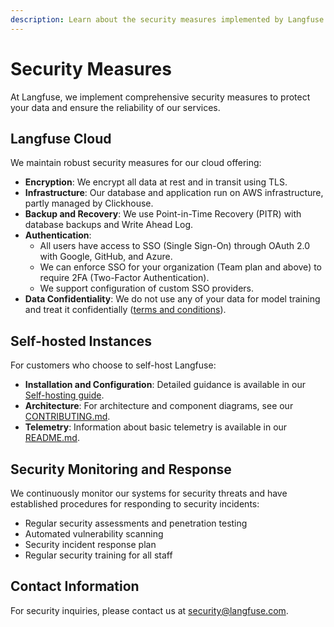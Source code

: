 ```yaml
---
description: Learn about the security measures implemented by Langfuse to protect your data.
---
```


# Security Measures

At Langfuse, we implement comprehensive security measures to protect your data and ensure the reliability of our services.

## Langfuse Cloud

We maintain robust security measures for our cloud offering:

- **Encryption**: We encrypt all data at rest and in transit using TLS.
- **Infrastructure**: Our database and application run on AWS infrastructure, partly managed by Clickhouse.
- **Backup and Recovery**: We use Point-in-Time Recovery (PITR) with database backups and Write Ahead Log.
- **Authentication**: 
  - All users have access to SSO (Single Sign-On) through OAuth 2.0 with Google, GitHub, and Azure.
  - We can enforce SSO for your organization (Team plan and above) to require 2FA (Two-Factor Authentication).
  - We support configuration of custom SSO providers.
- **Data Confidentiality**: We do not use any of your data for model training and treat it confidentially ([terms and conditions](/terms)).

## Self-hosted Instances

For customers who choose to self-host Langfuse:

- **Installation and Configuration**: Detailed guidance is available in our [Self-hosting guide](/self-hosting).
- **Architecture**: For architecture and component diagrams, see our [CONTRIBUTING.md](https://github.com/langfuse/langfuse/blob/main/CONTRIBUTING.md).
- **Telemetry**: Information about basic telemetry is available in our [README.md](https://github.com/langfuse/langfuse/blob/main/README.md#telemetry).

## Security Monitoring and Response

We continuously monitor our systems for security threats and have established procedures for responding to security incidents:

- Regular security assessments and penetration testing
- Automated vulnerability scanning
- Security incident response plan
- Regular security training for all staff

## Contact Information

For security inquiries, please contact us at security@langfuse.com.
